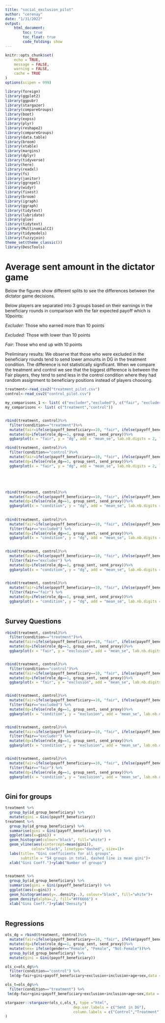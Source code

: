 ```yaml
---
title: "social_exclusion_pilot"
author: "cerenay"
date: "1/31/2022"
output:
    html_document: 
        toc: true
        toc_float: true
        code_folding: show
---
```


```r
knitr::opts_chunk$set(
	echo = TRUE,
	message = FALSE,
	warning = FALSE,
	cache = TRUE
)
options(scipen = 999)  
```



```r
library(foreign)
library(ggplot2)
library(ggpubr)
library(stargazer)
library(compareGroups)
library(boot)
library(expss)
library(plyr)
library(reshape2)
library(compareGroups)
library(data.table)
library(broom)
library(xtable)
library(margins)
library(dplyr)
library(tidyverse)
library(here)
library(readxl)
library(fs)
library(janitor)
library(ggrepel)
library(widyr)
library(fixest)
library(broom)
library(igraph)
library(ggraph)
library(tidytext)
library(lubridate)
library(glue)
library(tidytext)
library(MultinomialCI)
library(tidymodels)
library(fuzzyjoin)
theme_set(theme_classic())
library(DescTools)
```

# Average sent amount in the dictator game

Below the figures show different splits to see the differences between the dictator game decisions. 

Below players are separated into 3 groups based on their earnings in the beneficiary rounds in comparison with the fair expected payoff which is 10points:

*Excluder:* Those who earned more than 10 points

*Excluded:* Those with lower than 10 points

*Fair:* Those who end up with 10 points

Preliminary results: We observe that those who were excluded in the beneficiary rounds tend to send lower amounts in DG in the treatment condition. The difference is not statistically significant. When we compare the treatment and control we see that the biggest difference is between the Fair players, they tend to send less in the control condition where they had random assignment to beneficiary positions instead of players choosing. 

```r
treatment<-read_csv2("treatment_pilot.csv")
control<-read_csv2("control_pilot.csv")
```

```r
my_comparisons_1 <- list( c("excluder","excluded"), c("fair", "excluder"),c("fair", "excluded"))
my_comparisons <- list( c("treatment","control"))


rbind(treatment, control)%>%
  filter(condition=="treatment")%>%
  mutate(fair=ifelse(payoff_beneficiary==10, "fair", ifelse(payoff_beneficiary>10,"excluder", ifelse(payoff_beneficiary<10, "excluded", 0))))%>%
  mutate(dg=ifelse(role_dg==1, group_sent, send_proxy))%>%
  ggbarplot(x = "fair", y = "dg", add = "mean_se", lab.nb.digits = 2, label.pos = "in",fill="gray",label = TRUE, lab.pos = "in", lab.col="white") +labs(x="Treatment",y="Average Sent Amount in DG \u00B1s.e")+stat_compare_means(method = "t.test", comparisons = my_comparisons_1, label = "p.format", label.y = c(5,4.5,5.5))

rbind(treatment, control)%>%
  filter(condition=="control")%>%
  mutate(fair=ifelse(payoff_beneficiary==10, "fair", ifelse(payoff_beneficiary>10,"excluder", ifelse(payoff_beneficiary<10, "excluded", 0))))%>%
  mutate(dg=ifelse(role_dg==1, group_sent, send_proxy))%>%
  ggbarplot(x = "fair", y = "dg", add = "mean_se", lab.nb.digits = 2, label.pos = "in",label = TRUE,fill="gray") +labs(x="Control",y="Average Sent Amount in DG \u00B1s.e")+stat_compare_means(method = "t.test", comparisons = my_comparisons, label = "p.format", label.y = c(0.93))+stat_compare_means(method = "t.test", comparisons = my_comparisons_1, label = "p.format", label.y = c(5,4.5,5.5))





rbind(treatment, control)%>%
  mutate(fair=ifelse(payoff_beneficiary==10, "fair", ifelse(payoff_beneficiary>10,"excluder", ifelse(payoff_beneficiary<10, "excluded", 0))))%>%
  mutate(dg=ifelse(role_dg==1, group_sent, send_proxy))%>%
  ggbarplot(x = "condition", y = "dg", add = "mean_se", lab.nb.digits = 2, label.pos = "in",label = TRUE,fill="gray") +labs(x="Treatment",y="Average Sent Amount in DG \u00B1s.e")+stat_compare_means(method = "t.test", comparisons = my_comparisons, label = "p.format", label.y = c(5))
  
  
rbind(treatment, control)%>%
  mutate(fair=ifelse(payoff_beneficiary==10, "fair", ifelse(payoff_beneficiary>10,"excluder", ifelse(payoff_beneficiary<10, "excluded", 0))))%>%
  filter(fair=="excluded") %>%
  mutate(dg=ifelse(role_dg==1, group_sent, send_proxy))%>%
  ggbarplot(x = "condition", y = "dg", add = "mean_se", lab.nb.digits = 2, label.pos = "in",label = TRUE,fill="gray") +labs(x="Excluded Players",y="Average Sent Amount in DG \u00B1s.e")+stat_compare_means(method = "t.test", comparisons = my_comparisons, label = "p.format", label.y = c(5))
  

rbind(treatment, control)%>%
  mutate(fair=ifelse(payoff_beneficiary==10, "fair", ifelse(payoff_beneficiary>10,"excluder", ifelse(payoff_beneficiary<10, "excluded", 0))))%>%
  filter(fair=="excluder") %>%
  mutate(dg=ifelse(role_dg==1, group_sent, send_proxy))%>%
  ggbarplot(x = "condition", y = "dg", add = "mean_se", lab.nb.digits = 2, label.pos = "in",label = TRUE,fill="gray") +labs(x="Excluders",y="Average Sent Amount in DG \u00B1s.e")+stat_compare_means(method = "t.test", comparisons = my_comparisons, label = "p.format", label.y = c(5))
  

rbind(treatment, control)%>%
  mutate(fair=ifelse(payoff_beneficiary==10, "fair", ifelse(payoff_beneficiary>10,"excluder", ifelse(payoff_beneficiary<10, "excluded", 0))))%>%
  filter(fair=="fair") %>%
  mutate(dg=ifelse(role_dg==1, group_sent, send_proxy))%>%
  ggbarplot(x = "condition", y = "dg", add = "mean_se", lab.nb.digits = 2,label = TRUE, label.pos = "in",fill="gray") +labs(x="Fair Players",y="Average Sent Amount in DG \u00B1s.e")+stat_compare_means(method = "t.test", comparisons = my_comparisons, label = "p.format", label.y = c(5))
  


```




## Survey Questions



```r
rbind(treatment, control)%>%
  filter(condition=="treatment")%>%
  mutate(fair=ifelse(payoff_beneficiary==10, "fair", ifelse(payoff_beneficiary>10,"excluder", ifelse(payoff_beneficiary<10, "excluded", 0))))%>%
  mutate(dg=ifelse(role_dg==1, group_sent, send_proxy))%>%
  ggbarplot(x = "fair", y = "exclusion", add = "mean_se", lab.nb.digits = 2, label.pos = "in",fill="gray",label = TRUE, lab.pos = "in", lab.col="white") +labs(x="Treatment",y="Mean Feeling excluded \u00B1s.e")+stat_compare_means(method = "t.test", comparisons = my_comparisons_1, label = "p.format", label.y = c(5,4.5,5.5))


rbind(treatment, control)%>%
  filter(condition=="control")%>%
  mutate(fair=ifelse(payoff_beneficiary==10, "fair", ifelse(payoff_beneficiary>10,"excluder", ifelse(payoff_beneficiary<10, "excluded", 0))))%>%
  mutate(dg=ifelse(role_dg==1, group_sent, send_proxy))%>%
  ggbarplot(x = "fair", y = "exclusion", add = "mean_se", lab.nb.digits = 2, label.pos = "in",fill="gray",label = TRUE, lab.pos = "in", lab.col="white") +labs(x="Control",y="Mean Feeling excluded \u00B1s.e")+stat_compare_means(method = "t.test", comparisons = my_comparisons_1, label = "p.format", label.y = c(5,4.5,5.5))


rbind(treatment, control)%>%
  mutate(fair=ifelse(payoff_beneficiary==10, "fair", ifelse(payoff_beneficiary>10,"excluder", ifelse(payoff_beneficiary<10, "excluded", 0))))%>%
  filter(fair=="excluded") %>%
  mutate(dg=ifelse(role_dg==1, group_sent, send_proxy))%>%
  ggbarplot(x = "condition", y = "exclusion", add = "mean_se", lab.nb.digits = 2,label = TRUE, label.pos = "in",fill="gray") +labs(x="Excluded Players",y="Mean Feeling Excluded \u00B1s.e")+stat_compare_means(method = "t.test", comparisons = my_comparisons, label = "p.format", label.y = c(5))


rbind(treatment, control)%>%
  mutate(fair=ifelse(payoff_beneficiary==10, "fair", ifelse(payoff_beneficiary>10,"excluder", ifelse(payoff_beneficiary<10, "excluded", 0))))%>%
  filter(fair=="excluder") %>%
  mutate(dg=ifelse(role_dg==1, group_sent, send_proxy))%>%
  ggbarplot(x = "condition", y = "exclusion", add = "mean_se", lab.nb.digits = 2,label = TRUE, label.pos = "in",fill="gray") +labs(x="Excluders",y="Mean Feeling Excluded \u00B1s.e")+stat_compare_means(method = "t.test", comparisons = my_comparisons, label = "p.format", label.y = c(3))


rbind(treatment, control)%>%
  mutate(fair=ifelse(payoff_beneficiary==10, "fair", ifelse(payoff_beneficiary>10,"excluder", ifelse(payoff_beneficiary<10, "excluded", 0))))%>%
  filter(fair=="fair") %>%
  mutate(dg=ifelse(role_dg==1, group_sent, send_proxy))%>%
  ggbarplot(x = "condition", y = "exclusion", add = "mean_se", lab.nb.digits = 2,label = TRUE, label.pos = "in",fill="gray") +labs(x="Fair Players",y="Mean Feeling Excluded \u00B1s.e")+stat_compare_means(method = "t.test", comparisons = my_comparisons, label = "p.format", label.y = c(3))



```

## Gini for groups

```r
treatment %>% 
  group_by(id_group_beneficiary) %>%
  mutate(gini = Gini(payoff_beneficiary))
treatment %>% 
  group_by(id_group_beneficiary) %>%
  summarise(gini = Gini(payoff_beneficiary)) %>%
  ggplot(aes(x=gini)) + 
  geom_histogram(colour="black", fill="white") +
  geom_vline(aes(xintercept=mean(gini)),
            color="black", linetype="dashed", size=1)+
  labs(title= "Gini coefficients for all groups",
       subtitle = "54 groups in total, dashed line is mean gini")+
  xlab("Gini Coeff.")+ylab("Number of groups")
  

treatment %>% 
  group_by(id_group_beneficiary) %>%
  summarise(gini = Gini(payoff_beneficiary)) %>%
  ggplot(aes(x=gini)) + 
  geom_histogram(aes(y=..density..), colour="black", fill="white")+
  geom_density(alpha=.2, fill="#FF6666") +
  xlab("Gini Coeff.")+ylab("Density")
  
```





## Regressions




```r
ols_dg = rbind(treatment, control)%>% 
  mutate(fair=ifelse(payoff_beneficiary==10, "fair", ifelse(payoff_beneficiary>10,"excluder", ifelse(payoff_beneficiary<10, "excluded", 0))))%>%
  mutate(dg=ifelse(role_dg==1, group_sent, send_proxy))%>%
  mutate(sex= ifelse(gender=="Female", "Female", "Not-Female"))%>% 
  group_by(id_group_beneficiary) %>%
  mutate(gini = Gini(payoff_beneficiary))

ols_c=ols_dg%>%
  filter(condition=="control") %>%
  lm(dg~fair+gini+payoff_beneficiary+exclusion+inclusion+age+sex,data =.)

ols_t=ols_dg%>%
  filter(condition=="treatment") %>%
 lm(dg~fair+gini+payoff_beneficiary+exclusion+inclusion+age+sex,data =.)

stargazer::stargazer(ols_c,ols_t, type ="html",
                               dep.var.labels = c("Sent in DG"),
                               column.labels = c("Control","Treatment")
)
```

